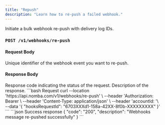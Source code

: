 ```yaml
---
title: "Repush"
description: "Learn how to re-push a failed webhook."
---
```


<CardGroup cols={2}>  
  <Card 
    title="Bulk repush"
    icon="pushed"
    href="/products/webhooks/repush/bulk-repush"
  >
    Initiate a bulk webhook re-push with delivery log IDs.
  </Card>
</CardGroup>

### `POST /v1/webhooks/re-push`

#### Request Body

<ParamField body="hooksRequestId" type="string" required>
  Unique identifier of the webhook event you want to re-push.
</ParamField>

#### Response Body

<ResponseField name="code" type="string" required>
  Response code indicating the status of the request.
</ResponseField>

<ResponseField name="description" type="string" required>
  Description of the response.
</ResponseField>

<RequestExample>
```bash Request
curl --location 'https://api.nomba.com/v1/webhooks/re-push' \
--header 'Authorization: Bearer <token> \
--header 'Content-Type: application/json' \
--header 'accountId: <accountId>'\
--data '{
    "hooksRequestId": "6703XXXd1-158a-42XX-8f0b-XXXXXXXXX"
  }'
```
</RequestExample>

<ResponseExample>
```json Success response
{
  "code": "200",
  "description": "Webhooks message re-pushed successfully"
}
```
</ResponseExample>
